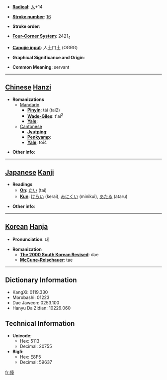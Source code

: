 * '''[[Wiktionary:Chinese radical index| Radical]]''': [[Wiktionary:Chinese radical index 人|人]]+14

* '''[[Wiktionary:Chinese total strokes index|Stroke number]]''': [[Wiktionary:Chinese total strokes index 16|16]]

* '''Stroke order''': 

* '''[[Wiktionary:Chinese four corner index|Four-Corner System]]''': 2421<sub>4</sub>

* '''[[Wiktionary:Chinese Cangjie index|Cangjie input]]''': 人土口土 (OGRG)

* '''Graphical Significance and Origin''': 

* '''Common Meaning''': servant

----

== [[Chinese]] [[Hanzi]] ==

* '''Romanizations'''
** [[Mandarin]]
*** '''[[Pinyin]]''': tái (tai2)
*** '''[[Wade-Giles]]''': t'ai<sup>2</sup>
*** '''[[Yale]]''': 
**[[Cantonese]]
***'''[[Jyutping]]''':
***'''[[Penkyamp]]''': 
***'''[[Yale]]''': toi4

* '''Other info''': 

----

== [[Japanese]] [[Kanji]] ==

* '''Readings'''
** '''[[On]]''': [[たい]] (tai)
** '''[[Kun]]''': [[けらい]] (kerai), [[みにくい]] (minikui), [[あたる]] (ataru)

* '''Other info''':  

----

== [[Korean]] [[Hanja]] ==

* '''Pronunciation''': 대

* '''Romanization'''
** '''[[The 2000 South Korean Revised Romanization|The 2000 South Korean Revised]]''': dae
** '''[[McCune-Reischauer]]''': tae

----

== Dictionary Information ==

* KangXi: 0119.330
* Morobashi: 01223
* Dae Jaweon: 0253.100
* Hanyu Da Zidian: 10229.060

== Technical Information ==

* '''Unicode''':
** Hex: 5113
** Decimal: 20755
* '''Big5''':
** Hex: E8F5
** Decimal: 59637

[[fr:儓]]